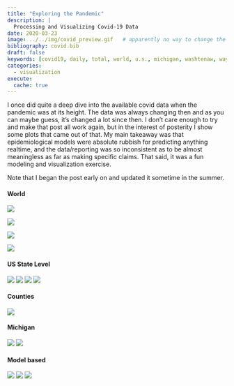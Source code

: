 ```yaml
---
title: "Exploring the Pandemic"
description: |
  Processing and Visualizing Covid-19 Data
date: 2020-03-23
image: ../../img/covid_preview.gif   # apparently no way to change the size displayed via css (ignored) or file (stretched)
bibliography: covid.bib
draft: false
keywords: [covid19, daily, total, world, u.s., michigan, washtenaw, wayne, detroit, sars, mers, h1n1, ggplot2, mgcv, gratia, gam, geofacet, geom_sf, statebins]
categories:
  - visualization
execute: 
  cache: true
---
```




I once did quite a deep dive into the available covid data when the pandemic was at its height. The data was always changing then and as you can maybe guess, it's changed a lot since then.  I don't care enough to try and make that post all work again, but in the interest of posterity I show some plots that came out of that.  My main takeaway was that epidemiological models were absolute rubbish for predicting anything realtime, and the data/reporting was so inconsistent as to be almost meaningless as far as making specific claims.  That said, it was a fun modeling and visualization exercise.

Note that I began the post early on and updated it sometime in the summer.


#### World

![](img/covid.gif)

![](../../img/covid/world-top-20-per-capita-1.svg)

![](../../img/covid/nytimes-daily-1.svg)

![](../../img/covid/stan-plot-1.svg)

#### US State Level 

![](../../img/covid/geo-facet-trends-1.svg)
![](../../img/covid/state_trends-1.svg)
![](../../img/covid/statebins-1.svg)
![](../../img/covid/statebins-2.svg)


#### Counties

![](../../img/covid/county-rates-1.svg)

#### Michigan

![](../../img/covid/washtenaw-trend-1.svg)
![](img/mi-county-trend.gif)


#### Model based

![](../../img/covid/us-state-model-plot-1.svg)
![](../../img/covid/us-state-model-predict-plot-1.svg)
![](../../img/covid/us-state-model-deriv-plot-1.svg)

